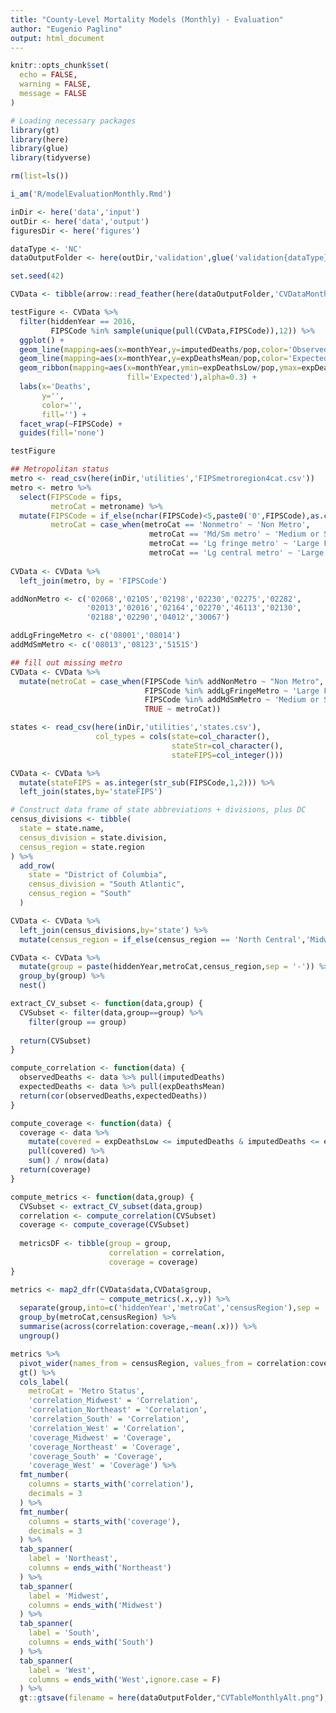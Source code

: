 ---
title: "County-Level Mortality Models (Monthly) - Evaluation"
author: "Eugenio Paglino"
output: html_document
---

```{r, include=F}
knitr::opts_chunk$set(
  echo = FALSE,
  warning = FALSE,
  message = FALSE
)
```

```{r}
# Loading necessary packages
library(gt)
library(here)
library(glue)
library(tidyverse)
```

```{r}
rm(list=ls())

i_am('R/modelEvaluationMonthly.Rmd')

inDir <- here('data','input')
outDir <- here('data','output')
figuresDir <- here('figures')

dataType <- 'NC'
dataOutputFolder <- here(outDir,'validation',glue('validation{dataType}'))

set.seed(42)
```

```{r}
CVData <- tibble(arrow::read_feather(here(dataOutputFolder,'CVDataMonthly.feather')))
```

```{r}
testFigure <- CVData %>%
  filter(hiddenYear == 2016,
         FIPSCode %in% sample(unique(pull(CVData,FIPSCode)),12)) %>%
  ggplot() +
  geom_line(mapping=aes(x=monthYear,y=imputedDeaths/pop,color='Observed')) +
  geom_line(mapping=aes(x=monthYear,y=expDeathsMean/pop,color='Expected')) +
  geom_ribbon(mapping=aes(x=monthYear,ymin=expDeathsLow/pop,ymax=expDeathsUp/pop,
                          fill='Expected'),alpha=0.3) +
  labs(x='Deaths',
       y='',
       color='',
       fill='') +
  facet_wrap(~FIPSCode) +
  guides(fill='none')

testFigure
```

```{r}
## Metropolitan status
metro <- read_csv(here(inDir,'utilities','FIPSmetroregion4cat.csv'))
metro <- metro %>%
  select(FIPSCode = fips,
         metroCat = metroname) %>%
  mutate(FIPSCode = if_else(nchar(FIPSCode)<5,paste0('0',FIPSCode),as.character(FIPSCode)),
         metroCat = case_when(metroCat == 'Nonmetro' ~ 'Non Metro',
                               metroCat == 'Md/Sm metro' ~ 'Medium or Small Metro',
                               metroCat == 'Lg fringe metro' ~ 'Large Fringe Metro' ,
                               metroCat == 'Lg central metro' ~ 'Large Central Metro'))
  
CVData <- CVData %>%
  left_join(metro, by = 'FIPSCode')
```

```{r}
addNonMetro <- c('02068','02105','02198','02230','02275','02282', 
                 '02013','02016','02164','02270','46113','02130',
                 '02188','02290','04012','30067')

addLgFringeMetro <- c('08001','08014')
addMdSmMetro <- c('08013','08123','51515')

## fill out missing metro
CVData <- CVData %>%
  mutate(metroCat = case_when(FIPSCode %in% addNonMetro ~ "Non Metro",
                              FIPSCode %in% addLgFringeMetro ~ 'Large Fringe Metro',
                              FIPSCode %in% addMdSmMetro ~ 'Medium or Small Metro',
                              TRUE ~ metroCat))
```

```{r}
states <- read_csv(here(inDir,'utilities','states.csv'),
                   col_types = cols(state=col_character(),
                                    stateStr=col_character(),
                                    stateFIPS=col_integer()))

CVData <- CVData %>%
  mutate(stateFIPS = as.integer(str_sub(FIPSCode,1,2))) %>%
  left_join(states,by='stateFIPS')
```

```{r}
# Construct data frame of state abbreviations + divisions, plus DC
census_divisions <- tibble(
  state = state.name,
  census_division = state.division,
  census_region = state.region
) %>%
  add_row(
    state = "District of Columbia",
    census_division = "South Atlantic",
    census_region = "South"
  )

CVData <- CVData %>%
  left_join(census_divisions,by='state') %>%
  mutate(census_region = if_else(census_region == 'North Central','Midwest',census_region))
```

```{r}
CVData <- CVData %>%
  mutate(group = paste(hiddenYear,metroCat,census_region,sep = '-')) %>%
  group_by(group) %>%
  nest()
```

```{r}
extract_CV_subset <- function(data,group) {
  CVSubset <- filter(data,group==group) %>%
    filter(group == group)
  
  return(CVSubset)
}

compute_correlation <- function(data) {
  observedDeaths <- data %>% pull(imputedDeaths)
  expectedDeaths <- data %>% pull(expDeathsMean)
  return(cor(observedDeaths,expectedDeaths))
}

compute_coverage <- function(data) {
  coverage <- data %>%
    mutate(covered = expDeathsLow <= imputedDeaths & imputedDeaths <= expDeathsUp) %>%
    pull(covered) %>%
    sum() / nrow(data)
  return(coverage)
}
```

```{r}
compute_metrics <- function(data,group) {
  CVSubset <- extract_CV_subset(data,group)
  correlation <- compute_correlation(CVSubset)
  coverage <- compute_coverage(CVSubset)
  
  metricsDF <- tibble(group = group,
                      correlation = correlation,
                      coverage = coverage)
}
```

```{r}
metrics <- map2_dfr(CVData$data,CVData$group,
                    ~ compute_metrics(.x,.y)) %>%
  separate(group,into=c('hiddenYear','metroCat','censusRegion'),sep = '-') %>%
  group_by(metroCat,censusRegion) %>%
  summarise(across(correlation:coverage,~mean(.x))) %>%
  ungroup()
```

```{r}
metrics %>%
  pivot_wider(names_from = censusRegion, values_from = correlation:coverage) %>%
  gt() %>%
  cols_label(
    metroCat = 'Metro Status',
    'correlation_Midwest' = 'Correlation',
    'correlation_Northeast' = 'Correlation',
    'correlation_South' = 'Correlation',
    'correlation_West' = 'Correlation',
    'coverage_Midwest' = 'Coverage',
    'coverage_Northeast' = 'Coverage',
    'coverage_South' = 'Coverage',
    'coverage_West' = 'Coverage') %>%
  fmt_number(
    columns = starts_with('correlation'),
    decimals = 3
  ) %>%
  fmt_number(
    columns = starts_with('coverage'),
    decimals = 3
  ) %>%
  tab_spanner(
    label = 'Northeast',
    columns = ends_with('Northeast')
  ) %>%
  tab_spanner(
    label = 'Midwest',
    columns = ends_with('Midwest')
  ) %>%
  tab_spanner(
    label = 'South',
    columns = ends_with('South')
  ) %>%
  tab_spanner(
    label = 'West',
    columns = ends_with('West',ignore.case = F)
  ) %>%
  gt::gtsave(filename = here(dataOutputFolder,"CVTableMonthlyAlt.png"),zoom=4)
```

